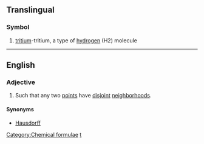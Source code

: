{{also|T2}}
==Translingual==

===Symbol===
{{infl|mul|symbol}}

# {{inorganic compound|lang=mul}} [[tritium]]-tritium, a type of [[hydrogen]] (H2) molecule

[[Category:Chemical formulae]]

----

==English==

===Adjective===
{{en-adj|-}}

# {{topology|of a [[topological space]]}} Such that any two [[point]]s have [[disjoint]] [[neighborhood]]s.

====Synonyms====
* [[Hausdorff]]

[[Category:English terms spelled with ₂|t]]